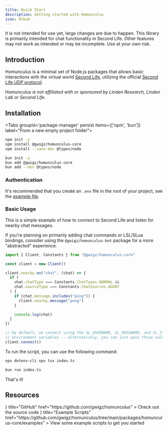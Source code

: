```yaml
---
title: Quick Start
description: Getting started with Homunculus
icon: Album
---
```



<Callout type="info" title="This library is a work in progress!">

It is not intended for use yet, large changes are due to happen. This library is primarily intended for chat functionality in Second Life. Other features may not work as intended or may be incomplete. Use at your own risk.

</Callout>

## Introduction

Homunculus is a minimal set of Node.js packages that allows basic interactions with the virtual world
[Second Life](https://www.secondlife.com), utilizing the official
[Second Life UDP protocol](http://wiki.secondlife.com/wiki/Protocol).

Homunculus _is not affiliated with or sponsored by Linden Research, Linden Lab or
Second Life._

## Installation

<Tabs groupId='package-manager' persist items={['npm', 'bun']} label="From a new empty project folder">

```bash tab="npm"
npm init -y
npm install @gwigz/homunculus-core
npm install --save-dev @types/node
```

```bash tab="bun"
bun init -y
bun add @gwigz/homunculus-core
bun add --dev @types/node
```

</Tabs>

### Authentication

It's recommended that you create an `.env` file in the root of your project, see the [example file](https://github.com/gwigz/homunculus/blob/main/.env.example).

### Basic Usage

This is a simple example of how to connect to Second Life and listen for nearby chat messages.

<Callout type="info">

If you're planning on primarily adding chat commands or LSL/SLua bindings, consider using the <DynamicLink href="/[lang]/docs/bot">`@gwigz/homunculus-bot`</DynamicLink> package for a more "abstracted" experience.

</Callout>

```ts twoslash title="index.ts" lineNumbers
import { Client, Constants } from "@gwigz/homunculus-core"

const client = new Client()

client.nearby.on("chat", (chat) => {
  if (
    chat.chatType === Constants.ChatTypes.NORMAL &&
    chat.sourceType === Constants.ChatSources.AGENT
  ) {
    if (chat.message.includes("ping")) {
      client.nearby.message("pong")
    }

    console.log(chat)
  }
})

// by default, we connect using the SL_USERNAME, SL_PASSWORD, and SL_START
// environment variables -- alternatively, you can just pass those values in
client.connect()
```

To run the script, you can use the following command:

```bash tab="npm"
npx dotenv-cli npx tsx index.ts
```

```bash tab="bun"
bun run index.ts
```

That's it!

## Resources

<Cards>
  <Card
    icon={<SiGithub />}
    title="GitHub"
    href="https://github.com/gwigz/homunculus"
  >
    Check out the source code
  </Card>
  <Card
    icon={<ScrollTextIcon />}
    title="Example Scripts"
    href="https://github.com/gwigz/homunculus/tree/main/packages/homunculus-core/examples"
  >
    View some example scripts to get you started
  </Card>
</Cards>
